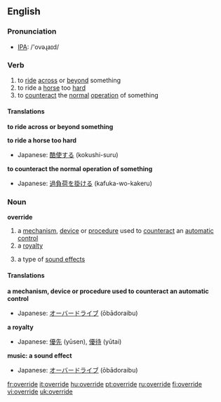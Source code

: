 ==English==

===Pronunciation===
*[[w:IPA|IPA]]: /'ovəɻaɪd/

===Verb===
{{en-verb|overrides|overriding|overrode}}

# to [[ride]] [[across]] or [[beyond]] something
# to ride a [[horse]] too [[hard]]
# to [[counteract]] the [[normal]] [[operation]] of something

====Translations====
'''to ride across or beyond something'''
{{top}}
{{mid}}
{{bottom}}

'''to ride a horse too hard'''
{{top}}
*Japanese: [[酷使する]] (kokushi-suru)
{{mid}}
{{bottom}}

'''to counteract the normal operation of something'''
{{top}}
*Japanese: [[過負荷を掛ける]] (kafuka-wo-kakeru)
{{mid}}
{{bottom}}

===Noun===
'''override'''
# a [[mechanism]], [[device]] or [[procedure]] used to [[counteract]] an [[automatic]] [[control]]
# a [[royalty]]
# {{music}} a type of [[sound effect]]s

====Translations====
'''a mechanism, device or procedure used to counteract an automatic control'''
{{top}}
*Japanese: [[オーバードライブ]] (ōbādoraibu)
{{mid}}
{{bottom}}

'''a royalty'''
{{top}}
*Japanese: [[優先]] (yūsen), [[優待]] (yūtai)
{{mid}}
{{bottom}}

'''music: a sound effect'''
{{top}}
*Japanese: [[オーバードライブ]] (ōbādoraibu)
{{mid}}
{{bottom}}

[[fr:override]]
[[it:override]]
[[hu:override]]
[[pt:override]]
[[ru:override]]
[[fi:override]]
[[vi:override]]
[[uk:override]]